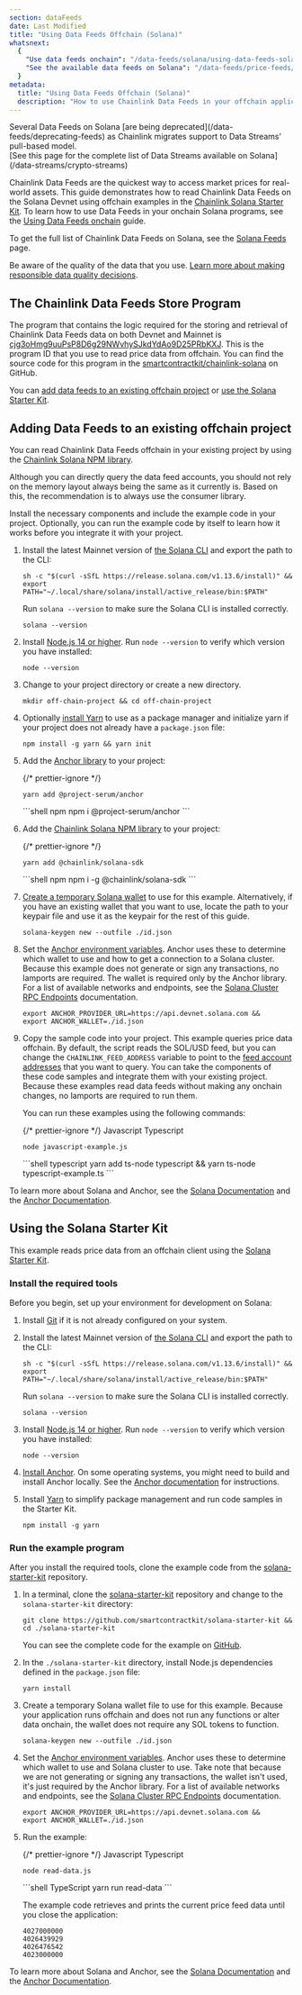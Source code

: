 ```yaml
---
section: dataFeeds
date: Last Modified
title: "Using Data Feeds Offchain (Solana)"
whatsnext:
  {
    "Use data feeds onchain": "/data-feeds/solana/using-data-feeds-solana",
    "See the available data feeds on Solana": "/data-feeds/price-feeds/addresses?network=solana",
  }
metadata:
  title: "Using Data Feeds Offchain (Solana)"
  description: "How to use Chainlink Data Feeds in your offchain applications."
---
```



<Aside type="caution" title="ALERT">
  Several Data Feeds on Solana [are being deprecated](/data-feeds/deprecating-feeds) as Chainlink migrates support to
  Data Streams’ pull-based model. <br />
  [See this page for the complete list of Data Streams available on Solana](/data-streams/crypto-streams)
</Aside>

Chainlink Data Feeds are the quickest way to access market prices for real-world assets. This guide demonstrates how to
read Chainlink Data Feeds on the Solana Devnet using offchain examples in the [Chainlink Solana Starter
Kit](https://github.com/smartcontractkit/solana-starter-kit). To learn how to use Data Feeds in your onchain Solana
programs, see the [Using Data Feeds onchain](/data-feeds/solana/using-data-feeds-solana) guide.

To get the full list of Chainlink Data Feeds on Solana, see the [Solana Feeds](/data-feeds/price-feeds/addresses?network=solana) page.

<Aside type="danger" title="Select quality data feeds">

Be aware of the quality of the data that you use. [Learn more about making responsible data quality decisions](/data-feeds/selecting-data-feeds).

</Aside>

## The Chainlink Data Feeds Store Program

The program that contains the logic required for the storing and retrieval of Chainlink Data Feeds data on both Devnet and Mainnet is [cjg3oHmg9uuPsP8D6g29NWvhySJkdYdAo9D25PRbKXJ](https://solscan.io/account/cjg3oHmg9uuPsP8D6g29NWvhySJkdYdAo9D25PRbKXJ?cluster=devnet). This is the program ID that you use to read price data from offchain. You can find the source code for this program in the [smartcontractkit/chainlink-solana](https://github.com/smartcontractkit/chainlink-solana/tree/develop/contracts/programs/store/src) on GitHub.

You can [add data feeds to an existing offchain project](#adding-data-feeds-to-an-existing-offchain-project) or [use the Solana Starter Kit](#using-the-solana-starter-kit).

## Adding Data Feeds to an existing offchain project

You can read Chainlink Data Feeds offchain in your existing project by using the [Chainlink Solana NPM library](https://www.npmjs.com/package/@chainlink/solana-sdk).

<Aside type="caution" title="Reading feed data">

Although you can directly query the data feed accounts, you should not rely on the memory layout always being the same as it currently is. Based on this, the recommendation is to always use the consumer library.

</Aside>

Install the necessary components and include the example code in your project. Optionally, you can run the example code by itself to learn how it works before you integrate it with your project.

1.  Install the latest Mainnet version of [the Solana CLI](https://github.com/solana-labs/solana/releases) and export the path to the CLI:

    ```shell
    sh -c "$(curl -sSfL https://release.solana.com/v1.13.6/install)" &&
    export PATH="~/.local/share/solana/install/active_release/bin:$PATH"
    ```

    Run `solana --version` to make sure the Solana CLI is installed correctly.

    ```shell
    solana --version
    ```

1.  Install [Node.js 14 or higher](https://nodejs.org/en/download/). Run `node --version` to verify which version you have installed:

    ```shell
    node --version
    ```

1.  Change to your project directory or create a new directory.

    ```shell
    mkdir off-chain-project && cd off-chain-project
    ```

1.  Optionally [install Yarn](https://classic.yarnpkg.com/lang/en/docs/install/) to use as a package manager and initialize yarn if your project does not already have a `package.json` file:

    ```shell
    npm install -g yarn && yarn init
    ```

1.  Add the [Anchor library](https://www.npmjs.com/package/@project-serum/anchor) to your project:

    {/* prettier-ignore */}
    <PackageManagerTabs>
    <Fragment slot="yarn">
    ```shell yarn
    yarn add @project-serum/anchor
    ```
    </Fragment>
    <Fragment slot="npm">
    ```shell npm
    npm i @project-serum/anchor
    ```
    </Fragment>
    </PackageManagerTabs>

1.  Add the [Chainlink Solana NPM library](https://www.npmjs.com/package/@chainlink/solana-sdk) to your project:

    {/* prettier-ignore */}
    <PackageManagerTabs>
    <Fragment slot="yarn">
    ```shell yarn
    yarn add @chainlink/solana-sdk
    ```
    </Fragment>
    <Fragment slot="npm">
    ```shell npm
    npm i -g @chainlink/solana-sdk
    ```
    </Fragment>
    </PackageManagerTabs>

1.  [Create a temporary Solana wallet](https://solana.com/docs/intro/installation#create-wallet) to use for this example. Alternatively, if you have an existing wallet that you want to use, locate the path to your keypair file and use it as the keypair for the rest of this guide.

    ```shell
    solana-keygen new --outfile ./id.json
    ```

1.  Set the [Anchor environment variables](https://www.twilio.com/en-us/blog/how-to-set-environment-variables-html). Anchor uses these to determine which wallet to use and how to get a connection to a Solana cluster. Because this example does not generate or sign any transactions, no lamports are required. The wallet is required only by the Anchor library. For a list of available networks and endpoints, see the [Solana Cluster RPC Endpoints](https://docs.solana.com/cluster/rpc-endpoints) documentation.

    ```shell
    export ANCHOR_PROVIDER_URL=https://api.devnet.solana.com &&
    export ANCHOR_WALLET=./id.json
    ```

1.  Copy the sample code into your project. This example queries price data offchain. By default, the script reads the SOL/USD feed, but you can change the `CHAINLINK_FEED_ADDRESS` variable to point to the [feed account addresses](/data-feeds/price-feeds/addresses?network=solana) that you want to query. You can take the components of these code samples and integrate them with your existing project. Because these examples read data feeds without making any onchain changes, no lamports are required to run them.

    <CodeSample src="samples/Solana/PriceFeeds/off-chain-read.js" />

    <CodeSample src="samples/Solana/PriceFeeds/off-chain-read.ts" />

    You can run these examples using the following commands:

    {/* prettier-ignore */}
    <Tabs client:visible>
    <Fragment slot="tab.js">Javascript</Fragment>
    <Fragment slot="tab.ts">Typescript</Fragment>
    <Fragment slot="panel.js">
    ```shell javascript
    node javascript-example.js
    ```
    </Fragment>
    <Fragment slot="panel.ts">
    ```shell typescript
    yarn add ts-node typescript && yarn ts-node typescript-example.ts
    ```
    </Fragment>
    </Tabs>

To learn more about Solana and Anchor, see the [Solana Documentation](https://docs.solana.com/) and the [Anchor Documentation](https://book.anchor-lang.com/).

## Using the Solana Starter Kit

This example reads price data from an offchain client using the [Solana Starter Kit](https://github.com/smartcontractkit/solana-starter-kit).

### Install the required tools

Before you begin, set up your environment for development on Solana:

1. Install [Git](https://git-scm.com/book/en/v2/Getting-Started-Installing-Git) if it is not already configured on your system.

1. Install the latest Mainnet version of [the Solana CLI](https://github.com/solana-labs/solana/releases) and export the path to the CLI:

   ```shell
   sh -c "$(curl -sSfL https://release.solana.com/v1.13.6/install)" &&
   export PATH="~/.local/share/solana/install/active_release/bin:$PATH"
   ```

   Run `solana --version` to make sure the Solana CLI is installed correctly.

   ```shell
   solana --version
   ```

1. Install [Node.js 14 or higher](https://nodejs.org/en/download/). Run `node --version` to verify which version you have installed:

   ```shell
   node --version
   ```

1. [Install Anchor](https://www.anchor-lang.com/docs/installation). On some operating systems, you might need to build and install Anchor locally. See the [Anchor documentation](https://www.anchor-lang.com/docs) for instructions.

1. Install [Yarn](https://classic.yarnpkg.com/lang/en/docs/install/) to simplify package management and run code samples in the Starter Kit.

   ```shell
   npm install -g yarn
   ```

### Run the example program

After you install the required tools, clone the example code from the [solana-starter-kit](https://github.com/smartcontractkit/solana-starter-kit) repository.

1. In a terminal, clone the [solana-starter-kit](https://github.com/smartcontractkit/solana-starter-kit) repository and change to the `solana-starter-kit` directory:

   ```shell
   git clone https://github.com/smartcontractkit/solana-starter-kit &&
   cd ./solana-starter-kit
   ```

   You can see the complete code for the example on [GitHub](https://github.com/smartcontractkit/solana-starter-kit/).

1. In the `./solana-starter-kit` directory, install Node.js dependencies defined in the `package.json` file:

   ```shell
   yarn install
   ```

1. Create a temporary Solana wallet file to use for this example. Because your application runs offchain and does not run any functions or alter data onchain, the wallet does not require any SOL tokens to function.

   ```shell
   solana-keygen new --outfile ./id.json
   ```

1. Set the [Anchor environment variables](https://www.twilio.com/en-us/blog/how-to-set-environment-variables-html). Anchor uses these to determine which wallet to use and Solana cluster to use. Take note that because we are not generating or signing any transactions, the wallet isn't used, it's just required by the Anchor library. For a list of available networks and endpoints, see the [Solana Cluster RPC Endpoints](https://docs.solana.com/cluster/rpc-endpoints) documentation.

   ```shell Solana Devnet
   export ANCHOR_PROVIDER_URL=https://api.devnet.solana.com &&
   export ANCHOR_WALLET=./id.json
   ```

1. Run the example:

   {/* prettier-ignore */}
   <Tabs client:visible>
     <Fragment slot="tab.js">Javascript</Fragment>
     <Fragment slot="tab.ts">Typescript</Fragment>
     <Fragment slot="panel.js">
     ```shell JavaScript
     node read-data.js
     ```
     </Fragment>
     <Fragment slot="panel.ts">
     ```shell TypeScript
     yarn run read-data
     ```
     </Fragment>
   </Tabs>

   The example code retrieves and prints the current price feed data until you close the application:

   ```
   4027000000
   4026439929
   4026476542
   4023000000
   ```

To learn more about Solana and Anchor, see the [Solana Documentation](https://docs.solana.com/) and the [Anchor Documentation](https://book.anchor-lang.com/).
